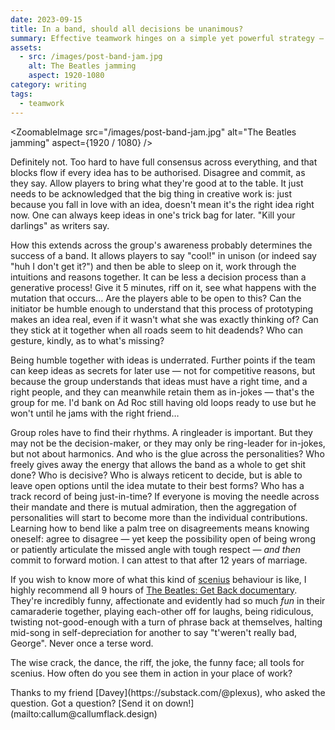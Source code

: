 ```yaml
---
date: 2023-09-15
title: In a band, should all decisions be unanimous?
summary: Effective teamwork hinges on a simple yet powerful strategy — disagree, then commit. It champions using individual strengths and acknowledges that the right ideas might wait for their moment. The key to success? Mix diverse views, test, and adapt. This approach cuts through complexity, fostering unity and driving progress with clarity and insight.
assets:
  - src: /images/post-band-jam.jpg
    alt: The Beatles jamming
    aspect: 1920-1080
category: writing
tags:
  - teamwork
---
```


<ZoomableImage
  src="/images/post-band-jam.jpg"
  alt="The Beatles jamming"
  aspect={1920 / 1080}
/>

Definitely not. Too hard to have full consensus across everything, and that blocks flow if every idea has to be authorised. Disagree and commit, as they say. Allow players to bring what they're good at to the table. It just needs to be acknowledged that the big thing in creative work is: just because you fall in love with an idea, doesn't mean it's the right idea right now. One can always keep ideas in one's trick bag for later. "Kill your darlings" as writers say.

How this extends across the group's awareness probably determines the success of a band. It allows players to say "cool!" in unison (or indeed say "huh I don't get it?") and then be able to sleep on it, work through the intuitions and reasons together. It can be less a decision process than a generative process! Give it 5 minutes, riff on it, see what happens with the mutation that occurs… Are the players able to be open to this? Can the initiator be humble enough to understand that this process of prototyping makes an idea real, even if it wasn't what she was exactly thinking of? Can they stick at it together when all roads seem to hit deadends? Who can gesture, kindly, as to what's missing?

Being humble together with ideas is underrated. Further points if the team can keep ideas as secrets for later use — not for competitive reasons, but because the group understands that ideas must have a right time, and a right people, and they can meanwhile retain them as in-jokes — that's the group for me. I'd bank on Ad Roc still having old loops ready to use but he won't until he jams with the right friend…

Group roles have to find their rhythms. A ringleader is important. But they may not be the decision-maker, or they may only be ring-leader for in-jokes, but not about harmonics. And who is the glue across the personalities? Who freely gives away the energy that allows the band as a whole to get shit done? Who is decisive? Who is always reticent to decide, but is able to leave open options until the idea mutate to their best forms? Who has a track record of being just-in-time? If everyone is moving the needle across their mandate and there is mutual admiration, then the aggregation of personalities will start to become more than the individual contributions. Learning how to bend like a palm tree on disagreements means knowing oneself: agree to disagree — yet keep the possibility open of being wrong or patiently articulate the missed angle with tough respect — _and then_ commit to forward motion. I can attest to that after 12 years of marriage.

If you wish to know more of what this kind of [scenius](/the-matter-of-taste) behaviour is like, I highly recommend all 9 hours of [The Beatles: Get Back documentary](https://youtu.be/UocEGvQ10OE?si=e3y_Gil4jXoH4AFh&t=87). They're incredibly funny, affectionate and evidently had so much _fun_ in their camaraderie together, playing each-other off for laughs, being ridiculous, twisting not-good-enough with a turn of phrase back at themselves, halting mid-song in self-depreciation for another to say "t'weren't really bad, George". Never once a terse word.

The wise crack, the dance, the riff, the joke, the funny face; all tools for scenius. How often do you see them in action in your place of work?

<Note>
  Thanks to my friend [Davey](https://substack.com/@plexus), who asked the
  question. Got a question? [Send it on down!](mailto:callum@callumflack.design)
</Note>
